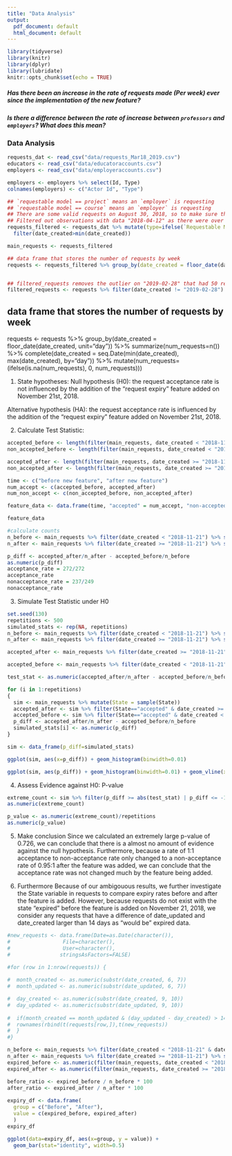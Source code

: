 ```yaml
---
title: "Data Analysis"
output:
  pdf_document: default
  html_document: default
---
```


```r
library(tidyverse)
library(knitr)
library(dplyr)
library(lubridate)
knitr::opts_chunk$set(echo = TRUE)
```

##### Has there been an increase in the rate of requests made (Per week) ever since the implementation of the new feature? 


##### Is there a difference between the rate of increase between `professors` and `employers`? What does this mean?

### Data Analysis

```r
requests_dat <- read_csv("data/requests_Mar18_2019.csv")
educators <- read_csv("data/educatoraccounts.csv")
employers <- read_csv("data/employeraccounts.csv")

employers <- employers %>% select(Id, Type)
colnames(employers) <- c("Actor Id", "Type")

## `requestable model == project` means an `employer` is requesting
## `requestable model == course` means an `employer` is requesting
## There are some valid requests on August 30, 2018, so to make sure they are not deleted we remove all observations where`actor id` is NA.
## Filtered out observations with data "2018-04-12" as there were over 250 observations on that that. It is highly unlikely that 250 requests were made it one day. We assume its some sort of data migration
requests_filtered <- requests_dat %>% mutate(type=ifelse(`Requestable Model`=="course", "professor","employer")) %>% rename(date_created=`Day of Created At`, date_updated=`Day of Updated At`, date_expired=`Day of Expired At`) %>% mutate(date_created=dmy(date_created)) %>% mutate(date_expired=dmy(date_expired)) %>% mutate(date_updated=dmy(date_updated)) %>% filter(!is.na(`Actor Id`)) %>%
  filter(date_created>min(date_created))

main_requests <- requests_filtered

## data frame that stores the number of requests by week
requests <- requests_filtered %>% group_by(date_created = floor_date(date_created, unit="day")) %>% summarize(num_requests=n()) %>% complete(date_created = seq.Date(min(date_created), max(date_created), by="day")) %>% mutate(num_requests=(ifelse(is.na(num_requests), 0, num_requests)))


## filtered_requests removes the outlier on "2019-02-28" that had 50 requests.
filtered_requests <- requests %>% filter(date_created != "2019-02-28") %>% mutate(state=ifelse(date_created<"2018-11-21","before", "after"))
```
## data frame that stores the number of requests by week
requests <- requests %>% group_by(date_created = floor_date(date_created, unit="day")) %>% summarize(num_requests=n()) %>% complete(date_created = seq.Date(min(date_created), max(date_created), by="day")) %>% mutate(num_requests=(ifelse(is.na(num_requests), 0, num_requests)))

1. State hypotheses:
Null hypothesis (H0): the request acceptance rate is not influenced by the addition of the “request expiry” feature added on November 21st, 2018.

Alternative hypothesis (HA): the request acceptance rate is influenced by the addition of the “request expiry” feature added on November 21st, 2018.

2. Calculate Test Statistic:
```r
accepted_before <- length(filter(main_requests, date_created < "2018-11-21" & State == "accepted")$State)
non_accepted_before <- length(filter(main_requests, date_created < "2018-11-21" & State != "accepted")$State)

accepted_after <- length(filter(main_requests, date_created >= "2018-11-21" & State == "accepted")$State)
non_accepted_after <- length(filter(main_requests, date_created >= "2018-11-21" & State != "accepted")$State)

time <- c("before new feature", "after new feature")
num_accept <- c(accepted_before, accepted_after)
num_non_accept <- c(non_accepted_before, non_accepted_after)

feature_data <- data.frame(time, "accepted" = num_accept, "non-accepted" = num_non_accept)

feature_data

#calculate counts
n_before <- main_requests %>% filter(date_created < "2018-11-21") %>% summarise(n())
n_after <- main_requests %>% filter(date_created >= "2018-11-21") %>% summarise(n())

p_diff <- accepted_after/n_after - accepted_before/n_before
as.numeric(p_diff)
acceptance_rate = 272/272
acceptance_rate
nonacceptance_rate = 237/249
nonacceptance_rate
```
3. Simulate Test Statistic under H0
```r
set.seed(130)
repetitions <- 500
simulated_stats <- rep(NA, repetitions)
n_before <- main_requests %>% filter(date_created < "2018-11-21") %>% summarise(n())
n_after <- main_requests %>% filter(date_created >= "2018-11-21") %>% summarise(n())

accepted_after <- main_requests %>% filter(date_created >= "2018-11-21" & State=="accepted") %>% summarize(n()) 

accepted_before <- main_requests %>% filter(date_created < "2018-11-21" & State=="accepted") %>% summarize(n())

test_stat <- as.numeric(accepted_after/n_after - accepted_before/n_before)

for (i in 1:repetitions)
{
  sim <- main_requests %>% mutate(State = sample(State))
  accepted_after <- sim %>% filter(State=="accepted" & date_created >= "2018-11-21") %>% summarize(n())
  accepted_before <- sim %>% filter(State=="accepted" & date_created < "2018-11-21") %>% summarize(n())
  p_diff <- accepted_after/n_after - accepted_before/n_before
  simulated_stats[i] <- as.numeric(p_diff)
}

sim <- data_frame(p_diff=simulated_stats)

ggplot(sim, aes(x=p_diff)) + geom_histogram(binwidth=0.01)

ggplot(sim, aes(p_diff)) + geom_histogram(binwidth=0.01) + geom_vline(xintercept = abs(test_stat), color="red") + geom_vline(xintercept = -1*abs(test_stat), color="red") + labs(x = "Simulated difference in proportion accepted before and after new feature is added") 

```

4. Assess Evidence against H0: P-value
```r
extreme_count <- sim %>% filter(p_diff >= abs(test_stat) | p_diff <= -1*abs(test_stat)) %>% summarise(n())
as.numeric(extreme_count)

p_value <- as.numeric(extreme_count)/repetitions
as.numeric(p_value)
```

5. Make conclusion
Since we calculated an extremely large p-value of 0.726, we can conclude that there is a almost no amount of evidence against the null hypothesis. Furthermore, because a rate of 1:1 acceptance to non-acceptance rate only changed to a non-acceptance rate of 0.95:1 after the feature was added, we can conclude that the acceptance rate was not changed much by the feature being added. 

6. Furthermore
Because of our ambigouous results, we further investigate the State variable in requests to compare expiry rates before and after the feature is added. However, because requests do not exist with the state "expired" before the feature is added on November 21, 2018, we consider any requests that have a difference of date_updated and date_created larger than 14 days as "would be" expired data.

```r
#new_requests <- data.frame(Date=as.Date(character()),
#                 File=character(), 
#                 User=character(), 
#                stringsAsFactors=FALSE) 

#for (row in 1:nrow(requests)) {
  
#  month_created <- as.numeric(substr(date_created, 6, 7))
#  month_updated <- as.numeric(substr(date_updated, 6, 7))

#  day_created <- as.numeric(substr(date_created, 9, 10))
#  day_updated <- as.numeric(substr(date_updated, 9, 10))
  
#  if(month_created == month_updated & (day_updated - day_created) > 14) {
#  rownames(rbind(t(requests[row,]),t(new_requests))
#  }
#}

n_before <- main_requests %>% filter(date_created < "2018-11-21" & date_expired != NA)%>% summarise(n())
n_after <- main_requests %>% filter(date_created >= "2018-11-21") %>% summarise(n())
expired_before <- as.numeric(filter(main_requests, date_created < "2018-11-21") %>% summarise(n()))
expired_after <- as.numeric(filter(main_requests, date_created >= "2018-11-21" & State == "expired") %>% summarise(n()))

before_ratio <- expired_before / n_before * 100
after_ratio <- expired_after / n_after * 100
  
expiry_df <- data.frame(
  group = c("Before", "After"),
  value = c(expired_before, expired_after)
  )
expiry_df

ggplot(data=expiry_df, aes(x=group, y = value)) +
  geom_bar(stat="identity", width=0.5)
```

